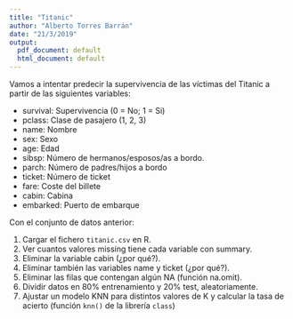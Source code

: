 ```yaml
---
title: "Titanic"
author: "Alberto Torres Barrán"
date: "21/3/2019"
output:
  pdf_document: default
  html_document: default
---
```


Vamos a intentar predecir la supervivencia de las víctimas del Titanic a partir de las siguientes variables:

  * survival: Supervivencia (0 = No; 1 = Si)
  * pclass: Clase de pasajero (1, 2, 3)
  * name: Nombre
  * sex: Sexo
  * age: Edad
  * sibsp: Número de hermanos/esposos/as a bordo.
  * parch: Número de padres/hijos a bordo
  * ticket: Número de ticket
  * fare: Coste del billete
  * cabin: Cabina
  * embarked: Puerto de embarque

Con el conjunto de datos anterior:

  1. Cargar el fichero `titanic.csv` en R.
  2. Ver cuantos valores missing tiene cada variable con summary.
  3. Eliminar la variable cabin (¿por qué?).
  4. Eliminar también las variables name y ticket (¿por qué?).
  5. Eliminar las filas que contengan algún NA (función na.omit).
  6. Dividir datos en 80% entrenamiento y 20% test, aleatoriamente.
  7. Ajustar un modelo KNN para distintos valores de K y calcular la tasa de acierto (función `knn()` de la librería `class`)
